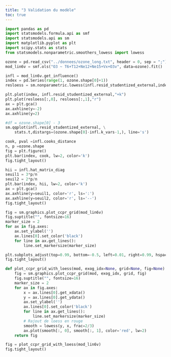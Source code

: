 ```yaml
---
title: "3 Validation du modèle"
toc: true
---
```



```python
import pandas as pd
import statsmodels.formula.api as smf
import statsmodels.api as sm
import matplotlib.pyplot as plt
import scipy.stats as stats
from statsmodels.nonparametric.smoothers_lowess import lowess
```



```python
ozone = pd.read_csv("../donnees/ozone_long.txt", header = 0, sep = ";")
mod_lin6v = smf.ols("O3 ~ T6+T12+Ne12+Ne15+Vx+O3v", data=ozone).fit()
```


```python
infl = mod_lin6v.get_influence()
index = pd.Series(range(1, ozone.shape[0]+1))
resloess = sm.nonparametric.lowess(infl.resid_studentized_external,index)

```


```python
plt.plot(index, infl.resid_studentized_external,"+k")
plt.plot(resloess[:,0], resloess[:,1],"r")
ax = plt.gca()
ax.axhline(y=-2)
ax.axhline(y=2)
```


```python
#df = ozone.shape[0] - 3
sm.qqplot(infl.resid_studentized_external, \
    stats.t,distargs=(ozone.shape[0]-infl.k_vars-1,), line='s')
```


```python
cook, pval =infl.cooks_distance
n, p =ozone.shape
fig = plt.figure()
plt.bar(index, cook, lw=2, color='k')
fig.tight_layout()
```


```python
hii = infl.hat_matrix_diag
seuil1 = 3*p/n
seuil2 = 2*p/n
plt.bar(index, hii, lw=2, color='k')
ax = plt.gca()
ax.axhline(y=seuil1, color='r', ls=':')
ax.axhline(y=seuil2, color='r', ls='--')
fig.tight_layout()

```


```python
fig = sm.graphics.plot_ccpr_grid(mod_lin6v)
fig.suptitle("", fontsize=16)
marker_size = 2
for ax in fig.axes:
    ax.set_ylabel('')
    ax.lines[0].set_color('black')
    for line in ax.get_lines():
        line.set_markersize(marker_size)

plt.subplots_adjust(top=0.99, bottom=-0.5, left=0.01, right=0.99, hspace=0.1, wspace=0.4)
fig.tight_layout()

```


```python
def plot_ccpr_grid_with_loess(mod, exog_idx=None, grid=None, fig=None):
    fig = sm.graphics.plot_ccpr_grid(mod, exog_idx, grid, fig)
    fig.suptitle("", fontsize=16)
    marker_size = 2
    for ax in fig.axes:
        x = ax.lines[0].get_xdata()
        y = ax.lines[0].get_ydata()
        ax.set_ylabel('')
        ax.lines[0].set_color('black')
        for line in ax.get_lines():
            line.set_markersize(marker_size)
        # Rajout de loess en rouge
        smooth = lowess(y, x, frac=2/3)
        ax.plot(smooth[:, 0], smooth[:, 1], color='red', lw=2)
    return fig

fig = plot_ccpr_grid_with_loess(mod_lin6v)
fig.tight_layout()

```